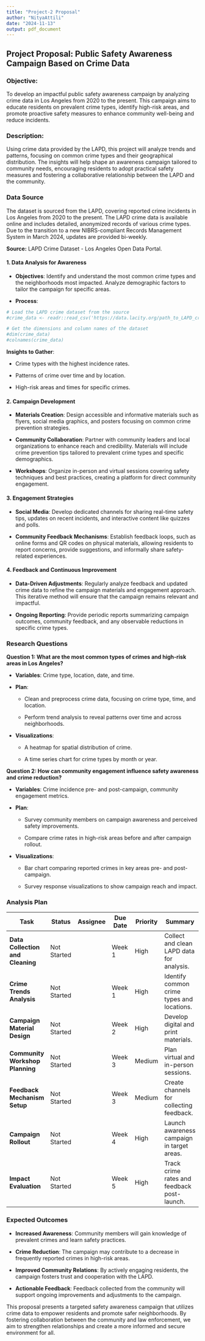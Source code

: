 ```yaml
---
title: "Project-2 Proposal"
author: "NityaAttili"
date: "2024-11-13"
output: pdf_document
---
```


## Project Proposal: Public Safety Awareness Campaign Based on Crime Data

### Objective:

To develop an impactful public safety awareness campaign by analyzing crime data in Los Angeles from 2020 to the present. This campaign aims to educate residents on prevalent crime types, identify high-risk areas, and promote proactive safety measures to enhance community well-being and reduce incidents.

### Description:

Using crime data provided by the LAPD, this project will analyze trends and patterns, focusing on common crime types and their geographical distribution. The insights will help shape an awareness campaign tailored to community needs, encouraging residents to adopt practical safety measures and fostering a collaborative relationship between the LAPD and the community.

### Data Source

The dataset is sourced from the LAPD, covering reported crime incidents in Los Angeles from 2020 to the present. The LAPD crime data is available online and includes detailed, anonymized records of various crime types. Due to the transition to a new NIBRS-compliant Records Management System in March 2024, updates are provided bi-weekly.

**Source:** LAPD Crime Dataset - Los Angeles Open Data Portal.

#### 1. **Data Analysis for Awareness**

-   **Objectives**: Identify and understand the most common crime types and the neighborhoods most impacted. Analyze demographic factors to tailor the campaign for specific areas.

-   **Process**:

```r
# Load the LAPD crime dataset from the source
#crime_data <- readr::read_csv('https://data.lacity.org/path_to_LAPD_crime_data.csv')

# Get the dimensions and column names of the dataset
#dim(crime_data)
#colnames(crime_data)


```

**Insights to Gather**:

-   Crime types with the highest incidence rates.

-   Patterns of crime over time and by location.

-   High-risk areas and times for specific crimes.

#### 2. **Campaign Development**

-   **Materials Creation**: Design accessible and informative materials such as flyers, social media graphics, and posters focusing on common crime prevention strategies.

-   **Community Collaboration**: Partner with community leaders and local organizations to enhance reach and credibility. Materials will include crime prevention tips tailored to prevalent crime types and specific demographics.

-   **Workshops**: Organize in-person and virtual sessions covering safety techniques and best practices, creating a platform for direct community engagement.

#### 3. **Engagement Strategies**

-   **Social Media**: Develop dedicated channels for sharing real-time safety tips, updates on recent incidents, and interactive content like quizzes and polls.

-   **Community Feedback Mechanisms**: Establish feedback loops, such as online forms and QR codes on physical materials, allowing residents to report concerns, provide suggestions, and informally share safety-related experiences.

#### 4. **Feedback and Continuous Improvement**

-   **Data-Driven Adjustments**: Regularly analyze feedback and updated crime data to refine the campaign materials and engagement approach. This iterative method will ensure that the campaign remains relevant and impactful.

-   **Ongoing Reporting**: Provide periodic reports summarizing campaign outcomes, community feedback, and any observable reductions in specific crime types.

### Research Questions

**Question 1: What are the most common types of crimes and high-risk areas in Los Angeles?**

-   **Variables**: Crime type, location, date, and time.

-   **Plan**:

    -   Clean and preprocess crime data, focusing on crime type, time, and location.

    -   Perform trend analysis to reveal patterns over time and across neighborhoods.

-   **Visualizations**:

    -   A heatmap for spatial distribution of crime.

    -   A time series chart for crime types by month or year.

**Question 2: How can community engagement influence safety awareness and crime reduction?**

-   **Variables**: Crime incidence pre- and post-campaign, community engagement metrics.

-   **Plan**:

    -   Survey community members on campaign awareness and perceived safety improvements.

    -   Compare crime rates in high-risk areas before and after campaign rollout.

-   **Visualizations**:

    -   Bar chart comparing reported crimes in key areas pre- and post-campaign.

    -   Survey response visualizations to show campaign reach and impact.

### Analysis Plan

| Task | Status | Assignee | Due Date | Priority | Summary |
|------------|------------|------------|------------|------------|-------------|
| **Data Collection and Cleaning** | Not Started |  | Week 1 | High | Collect and clean LAPD data for analysis. |
| **Crime Trends Analysis** | Not Started |  | Week 1 | High | Identify common crime types and locations. |
| **Campaign Material Design** | Not Started |  | Week 2 | High | Develop digital and print materials. |
| **Community Workshop Planning** | Not Started |  | Week 3 | Medium | Plan virtual and in-person sessions. |
| **Feedback Mechanism Setup** | Not Started |  | Week 3 | Medium | Create channels for collecting feedback. |
| **Campaign Rollout** | Not Started |  | Week 4 | High | Launch awareness campaign in target areas. |
| **Impact Evaluation** | Not Started |  | Week 5 | High | Track crime rates and feedback post-launch. |

### Expected Outcomes

-   **Increased Awareness**: Community members will gain knowledge of prevalent crimes and learn safety practices.

-   **Crime Reduction**: The campaign may contribute to a decrease in frequently reported crimes in high-risk areas.

-   **Improved Community Relations**: By actively engaging residents, the campaign fosters trust and cooperation with the LAPD.

-   **Actionable Feedback**: Feedback collected from the community will support ongoing improvements and adjustments to the campaign.

This proposal presents a targeted safety awareness campaign that utilizes crime data to empower residents and promote safer neighborhoods. By fostering collaboration between the community and law enforcement, we aim to strengthen relationships and create a more informed and secure environment for all.
